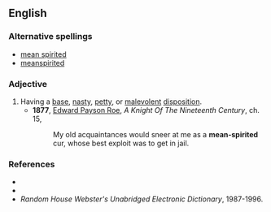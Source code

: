 ==English==

===Alternative spellings===
*[[mean spirited]]
*[[meanspirited]]

===Adjective===
{{en-adj}}

# Having a [[base]], [[nasty]], [[petty]], or [[malevolent]] [[disposition]].
#*'''1877''', [[w:Edward_Payson_Roe|Edward Payson Roe]], ''A Knight Of The Nineteenth Century'', ch. 15,
#*:My old acquaintances would sneer at me as a '''mean-spirited''' cur, whose best exploit was to get in jail.

===References===
*{{R:Webster 1913}}
*{{R:Dictionary.com}}
*''Random House Webster's Unabridged Electronic Dictionary'', 1987-1996.